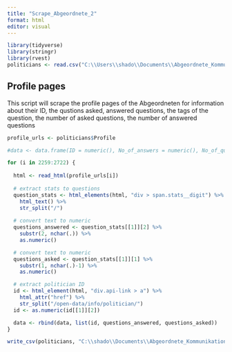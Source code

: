 ```yaml
---
title: "Scrape_Abgeordnete_2"
format: html
editor: visual
---
```


```r
library(tidyverse)
library(stringr)
library(rvest)
politicians <- read.csv("C:\\Users\\shado\\Documents\\Abgeordnete_Kommunikation\\politicians_v2.csv", header = TRUE, stringsAsFactors = FALSE)
```

## Profile pages

This script will scrape the profile pages of the Abgeordneten for information about their ID, the qustions asked, answered questions, the tags of the question, the number of asked questions, the number of answered questions

```r
profile_urls <- politicians$Profile

#data <- data.frame(ID = numeric(), No_of_answers = numeric(), No_of_questions = numeric())

for (i in 2259:2722) {  
  
  html <- read_html(profile_urls[i])
  
  # extract stats to questions
  question_stats <- html_elements(html, "div > span.stats__digit") %>%
    html_text() %>%
    str_split("/")
  
  # convert text to numeric
  questions_answered <- question_stats[[1]][2] %>%
    substr(2, nchar(.)) %>%
    as.numeric()

  # convert text to numeric
  questions_asked <- question_stats[[1]][1] %>%
    substr(1, nchar(.)-1) %>%
    as.numeric()

  # extract politician ID 
  id <- html_element(html, "div.api-link > a") %>%
    html_attr("href") %>%
    str_split("/open-data/info/politician/") 
  id <- as.numeric(id[[1]][2])

  data <- rbind(data, list(id, questions_answered, questions_asked))
}

```

```r
write_csv(politicians, "C:\\shado\\Documents\\Abgeordnete_Kommunikation\\politicians_v3.csv")
```
